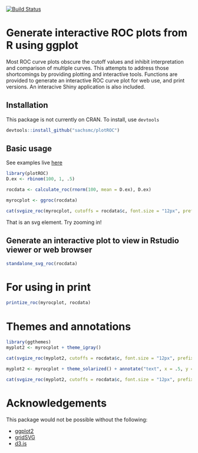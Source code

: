 
[![Build Status](https://travis-ci.org/sachsmc/plotROC.png?branch=master)](https://travis-ci.org/sachsmc/plotROC)

# Generate interactive ROC plots from R using ggplot

Most ROC curve plots obscure the cutoff values and inhibit
    interpretation and comparison of multiple curves. This attempts to address
    those shortcomings by providing plotting and interactive tools. Functions
    are provided to generate an interactive ROC curve plot for web use, and
    print versions. An interacive Shiny application is also included.
    
## Installation

This package is not currently on CRAN. To install, use `devtools`

```r
devtools::install_github("sachsmc/plotROC")
```

## Basic usage

See examples live [here](http://sachsmc.github.io/plotROC)

```r
library(plotROC)
D.ex <- rbinom(100, 1, .5)

rocdata <- calculate_roc(rnorm(100, mean = D.ex), D.ex)

myrocplot <- ggroc(rocdata)

cat(svgize_roc(myrocplot, cutoffs = rocdata$c, font.size = "12px", prefix = "a"))
```

That is an svg element. Try zooming in!

## Generate an interactive plot to view in Rstudio viewer or web browser

```r
standalone_svg_roc(rocdata)
```

# For using in print

```r
printize_roc(myrocplot, rocdata)
```



# Themes and annotations

```r
library(ggthemes)
myplot2 <- myrocplot + theme_igray()

cat(svgize_roc(myplot2, cutoffs = rocdata$c, font.size = "12px", prefix = "b"))
```

```r

myplot2 <- myrocplot + theme_solarized() + annotate("text", x = .5, y = .5, label = "Reference line", hjust = 0, vjust = 1)

cat(svgize_roc(myplot2, cutoffs = rocdata$c, font.size = "12px", prefix = "c"))
```


# Acknowledgements

This package would not be possible without the following:

  - [ggplot2](http://ggplot2.org/)
  - [gridSVG](http://sjp.co.nz/projects/gridsvg/)
  - [d3.js](http://d3js.org)
  
  
